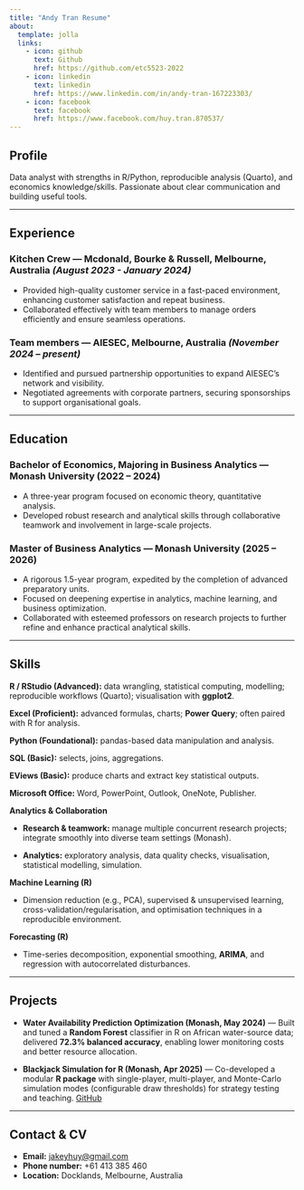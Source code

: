 ```yaml
---
title: "Andy Tran Resume"
about:
  template: jolla
  links:
    - icon: github
      text: Github
      href: https://github.com/etc5523-2022
    - icon: linkedin
      text: linkedin
      href: https://www.linkedin.com/in/andy-tran-167223303/
    - icon: facebook
      text: facebook
      href: https://www.facebook.com/huy.tran.870537/
---
```


## Profile

Data analyst with strengths in R/Python, reproducible analysis (Quarto), and economics knowledge/skills. Passionate about clear communication and building useful tools.

---

## Experience

### Kitchen Crew — Mcdonald, Bourke & Russell, Melbourne, Australia *(August 2023 - January 2024)*
- Provided high-quality customer service in a fast-paced environment, enhancing customer satisfaction and repeat business. 
- Collaborated effectively with team members to manage orders efficiently and ensure seamless operations. 

### Team members — AIESEC, Melbourne, Australia *(November 2024 – present)*
- Identified and pursued partnership opportunities to expand AIESEC's network and visibility. 
-  Negotiated agreements with corporate partners, securing sponsorships to support organisational goals. 

---

## Education

### Bachelor of Economics, Majoring in Business Analytics — Monash University (2022 – 2024)

- A three-year program focused on economic theory, quantitative analysis.
- Developed robust research and analytical skills through collaborative teamwork and involvement in large-scale projects.

### Master of Business Analytics — Monash University (2025 – 2026)

- A rigorous 1.5-year program, expedited by the completion of advanced preparatory units.
- Focused on deepening expertise in analytics, machine learning, and business optimization.
- Collaborated with esteemed professors on research projects to further refine and enhance practical analytical skills.

---

## Skills

**R / RStudio (Advanced):** data wrangling, statistical computing, modelling; reproducible workflows (Quarto); visualisation with **ggplot2**.

**Excel (Proficient):** advanced formulas, charts; **Power Query**; often paired with R for analysis.

**Python (Foundational):** pandas-based data manipulation and analysis.

**SQL (Basic):** selects, joins, aggregations.

**EViews (Basic):** produce charts and extract key statistical outputs.

**Microsoft Office:** Word, PowerPoint, Outlook, OneNote, Publisher.

**Analytics & Collaboration**

- **Research & teamwork:** manage multiple concurrent research projects; integrate smoothly into diverse team settings (Monash).

- **Analytics:** exploratory analysis, data quality checks, visualisation, statistical modelling, simulation.

**Machine Learning (R)**

- Dimension reduction (e.g., PCA), supervised & unsupervised learning, cross-validation/regularisation, and optimisation techniques in a reproducible environment.

**Forecasting (R)**

- Time-series decomposition, exponential smoothing, **ARIMA**, and regression with autocorrelated disturbances.



---

## Projects 

- **Water Availability Prediction Optimization (Monash, May 2024)** — Built and tuned a **Random Forest** classifier in R on African water-source data; delivered **72.3% balanced accuracy**, enabling lower monitoring costs and better resource allocation.

- **Blackjack Simulation for R (Monash, Apr 2025)** — Co-developed a modular **R package** with single-player, multi-player, and Monte-Carlo simulation modes (configurable draw thresholds) for strategy testing and teaching. [GitHub](https://github.com/MonashARP/game-package-bilbies.git)

---

## Contact & CV

- **Email:** <jakeyhuy@gmail.com>  
- **Phone number:** +61 413 385 460
- **Location:** Docklands, Melbourne, Australia  